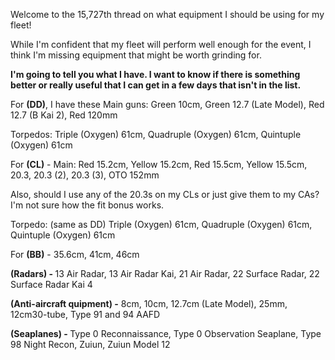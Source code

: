 Welcome to the 15,727th thread on what equipment I should be using for my fleet!

While I'm confident that my fleet will perform well enough for the event, I think I'm missing equipment that might be worth grinding for.

'''I'm going to tell you what I have. I want to know if there is something better or really useful that I can get in a few days that isn't in the list.'''



For '''(DD)''', I have these Main guns: Green 10cm, Green 12.7 (Late Model), Red 12.7 (B Kai 2), Red 120mm

Torpedos: Triple (Oxygen) 61cm, Quadruple (Oxygen) 61cm, Quintuple (Oxygen) 61cm



For '''(CL)''' - Main: Red 15.2cm, Yellow 15.2cm, Red 15.5cm, Yellow 15.5cm, 20.3, 20.3 (2), 20.3 (3), <span style="font-weight:normal;">OTO 152mm</span>

Also, should I use any of the 20.3s on my CLs or just give them to my CAs? I'm not sure how the fit bonus works.

Torpedo: (same as DD) <span style="font-weight:normal;">Triple (Oxygen) 61cm, Quadruple (Oxygen) 61cm, Quintuple (Oxygen) 61cm</span>



For '''(BB)''' - 35.6cm, 41cm, 46cm



'''(Radars) - '''13 Air Radar, 13 Air Radar Kai, 21 Air Radar, 22 Surface Radar, 22 Surface Radar Kai 4

'''(Anti-aircraft quipment) -''' 8cm, 10cm, 12.7cm (Late Model), 25mm, 12cm30-tube, Type 91 and 94 AAFD

'''(Seaplanes) - '''Type 0 Reconnaissance, Type 0 Observation Seaplane, Type 98 Night Recon, Zuiun, Zuiun Model 12<ac_metadata title="Fleet Equipment? (Sorry if this is the wrong place to ask)"> </ac_metadata>
